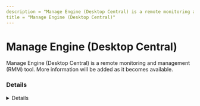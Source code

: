 ```yaml
---
description = "Manage Engine (Desktop Central) is a remote monitoring and management (RMM) tool. More information will be added as it becomes available."
title = "Manage Engine (Desktop Central)"
---
```




# Manage Engine (Desktop Central)

Manage Engine (Desktop Central) is a remote monitoring and management (RMM) tool. More information will be added as it becomes available.

### Details
<Details author={""}
         category={""}
         created={""}
         website={""}
         lastModified={"2/8/2024"}
         privileges={""}
         free={ "" }
         verification={""}
/>

#### Installation Paths
<Card code={ ["dcagentservice.exe", "dcagentregister.exe"] }/>





### Forensic Artifacts




#### Network Artifacts
<EuiSpacer size="xl"/>
<NetworkArtifactsTable data={ [{"Description": "Known remote domains", "Domains": ["desktopcentral.manageengine.com", "desktopcentral.manageengine.com.eu", "desktopcentral.manageengine.cn", "*.dms.zoho.com", "*.dms.zoho.com.eu", "*.-dms.zoho.com.cn"], "Ports": []}] }/>




### Detections
- Detects potential network activity of Manage Engine (Desktop Central) RMM tool
  - [Sigma Rule](https://github.com/magicsword-io/LOLRMM/blob/main/detections/sigma/manage_engine__desktop_central__network_sigma.yml)
- Detects potential processes activity of Manage Engine (Desktop Central) RMM tool
  - [Sigma Rule](https://github.com/magicsword-io/LOLRMM/blob/main/detections/sigma/manage_engine__desktop_central__processes_sigma.yml)

### References
- [https://www.manageengine.com/products/desktop-central/help/domains-required-for-agent-communication.html](https://www.manageengine.com/products/desktop-central/help/domains-required-for-agent-communication.html)


